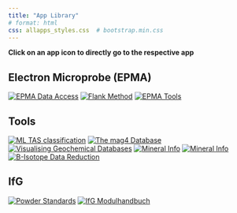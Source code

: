 ```yaml
---
title: "App Library"
# format: html
css: allapps_styles.css  # bootstrap.min.css
---
```


**Click on an app icon to directly go to the respective app**

## Electron Microprobe (EPMA)
::: {.image-grid}
[![EPMA Data Access](/images/epma_data_tools-logo.png)](https://epmatools.streamlit.app)
[![Flank Method](/microprobe/flank-method/images/flank-method-logo.png)](https://hezel2000-flank-method.share.connect.posit.cloud)
[![EPMA Tools](/images/epma-tools-logo.png)](https://tools-epma.streamlit.app)
:::

## Tools
::: {.image-grid}
[![ML TAS classification](/images/ml-tas-classification-logo.png)](https://01999b10-5d23-9a78-8113-2232a28cd5c6.share.connect.posit.cloud)
[![The mag4 Database](/images/mag4-database-logo.png)](https://mag4datasharing-app.streamlit.app)
[![Visualising Geochemical Databases](/images/geoaccess-logo.png)](https://geoaccess.streamlit.app)
[![Mineral Info](/images/mineral-info-logo.png)](https://testauswahlminerale-bcybf6tgb5maialzhvrcv7.streamlit.app)
[![Mineral Info](/images/2d3d-model-logo.png)](https://chondrule-2d3d-model.streamlit.app)
[![B-Isotope Data Reduction](/images/boron-reduction-logo.png)](https://boron-reduction.streamlit.app)
:::

## IfG
::: {.image-grid}
[![Powder Standards](/images/powder_standards-logo.png)](https://ifgpowderstandards.streamlit.app)
[![IfG Modulhandbuch](/images/ifg-modulhandbuch-logo.png)](https://hezel2000-ifg-modulhandbuch.share.connect.posit.cloud)
:::
